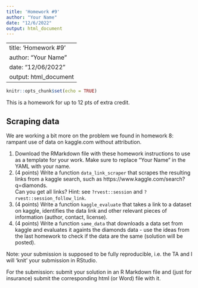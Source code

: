 ```yaml
---
title: 'Homework #9'
author: "Your Name"
date: "12/6/2022"
output: html_document
---
```

---
title: 'Homework #9'
author: "Your Name"
date: "12/06/2022"
output: html_document
---

```r
knitr::opts_chunk$set(echo = TRUE)
```

This is a homework for up to 12 pts of extra credit. 

## Scraping data

We are working a bit more on the problem we found in homework 8: rampant use of data on kaggle.com without attribution.

1. Download the RMarkdown file with these homework instructions to use as a template for your work.
Make sure to replace "Your Name" in the YAML with your name.
2. (4 points) Write a function `data_link_scraper` that scrapes the resulting links from a kaggle search, such as https://www.kaggle.com/search?q=diamonds.<br>
Can you get all links?  Hint: see `?rvest::session` and `?rvest::session_follow_link`.
3. (4 points) Write a function `kaggle_evaluate` that takes a link to a dataset on kaggle, identifies the data link and other relevant pieces of information (author, contact, license).
4. (4 points) Write a function `same_data` that
downloads a data set from kaggle and evaluates it againts the diamonds data - use the ideas from the last homework to check if the data are the same (solution will be posted).



Note: your submission is supposed to be fully reproducible, i.e. the TA and I will 'knit' your submission in RStudio. 


For the submission: submit your solution in an R Markdown file and (just for insurance) submit the corresponding html (or Word) file with it. 

<!-- 
https://www.kaggle.com/datasets/shivam2503/diamonds
https://www.kaggle.com/datasets/nancyalaswad90/diamonds-prices
https://www.kaggle.com/code/fuzzywizard/diamonds-in-depth-analysis
https://www.kaggle.com/code/karnikakapoor/diamond-price-prediction/data
https://www.kaggle.com/datasets/shivam2503/diamonds
https://www.kaggle.com/code/aniketdogra/diamonds-analysis-and-prediction
https://www.kaggle.com/code/rasikagurav/diamond-dataset/data
https://www.kaggle.com/code/vigi3093/eda-on-diamond-dataset/data
https://www.kaggle.com/code/heeraldedhia/regression-on-diamonds-dataset-95-score/data
-->